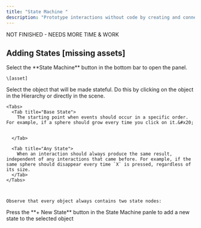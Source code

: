 ```yaml
---
title: "State Machine "
description: "Prototype interactions without code by creating and connecting different states. "
---
```


NOT FINISHED - NEEDS MORE TIME & WORK

## Adding States \[missing assets]

<Steps>
  <Step title="Open the State Machine panel">
    Select the **State Machine** button in the bottom bar to open the panel.

    \[asset]
  </Step>

  <Step title="Select the desired object">
    Select the object that will be made stateful. Do this by clicking on the object in the Hierarchy or directly in the scene.&#x20;

    <Tabs>
      <Tab title="Base State">
        The starting point when events should occur in a specific order. For example, if a sphere should grow every time you click on it.&#x20;


      </Tab>

      <Tab title="Any State">
        When an interaction should always produce the same result, independent of any interactions that came before. For example, if the same sphere should disappear every time `X` is pressed, regardless of its size.
      </Tab>
    </Tabs>



    Observe that every object always contains two state nodes:
  </Step>

  <Step title="Add a new State to the object">
    Press the **+ New State** button in the State Machine panle to add a new state to the selected object
  </Step>
</Steps>

##